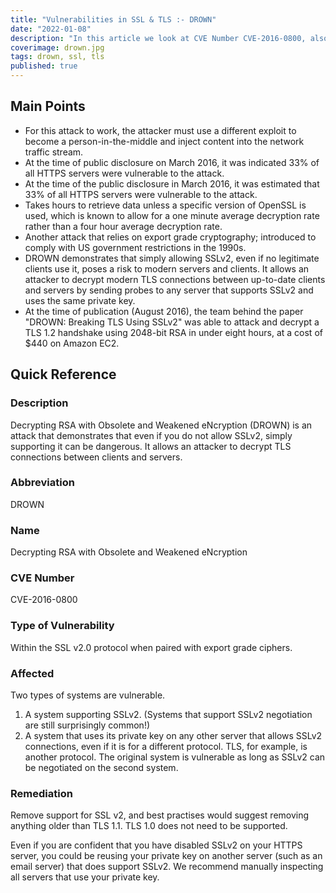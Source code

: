 ```yaml
---
title: "Vulnerabilities in SSL & TLS :- DROWN"
date: "2022-01-08"
description: "In this article we look at CVE Number CVE-2016-0800, also known as the DROWN vulnerability. Decrypting RSA with Obsolete and Weakened eNcryption (DROWN) is an attack that demonstrates that even if you do not allow SSLv2, simply supporting it can be dangerous."
coverimage: drown.jpg
tags: drown, ssl, tls
published: true
---
```

## Main Points

- For this attack to work, the attacker must use a different exploit to become a person-in-the-middle and inject content into the network traffic stream.
- At the time of public disclosure on March 2016, it was indicated 33% of all HTTPS servers were vulnerable to the attack.
- At the time of the public disclosure in March 2016, it was estimated that 33% of all HTTPS servers were vulnerable to the attack.
- Takes hours to retrieve data unless a specific version of OpenSSL is used, which is known to allow for a one minute average decryption rate rather than a four hour average decryption rate.
- Another attack that relies on export grade cryptography; introduced to comply with US government restrictions in the 1990s.
- DROWN demonstrates that simply allowing SSLv2, even if no legitimate clients use it, poses a risk to modern servers and clients. It allows an attacker to decrypt modern TLS connections between up-to-date clients and servers by sending probes to any server that supports SSLv2 and uses the same private key.
- At the time of publication (August 2016), the team behind the paper "DROWN: Breaking TLS Using SSLv2" was able to attack and decrypt a TLS 1.2 handshake using 2048-bit RSA in under eight hours, at a cost of $440 on Amazon EC2.

## Quick Reference 

### Description

Decrypting RSA with Obsolete and Weakened eNcryption (DROWN) is an attack that demonstrates that even if you do not allow SSLv2, simply supporting it can be dangerous. It allows an attacker to decrypt TLS connections between clients and servers.

### Abbreviation

DROWN

### Name

Decrypting RSA with Obsolete and Weakened eNcryption

### CVE Number

CVE-2016-0800

### Type of Vulnerability

Within the SSL v2.0 protocol when paired with export grade ciphers. 

### Affected

Two types of systems are vulnerable. 

1. A system supporting SSLv2. (Systems that support SSLv2 negotiation are still surprisingly common!)
2. A system that uses its private key on any other server that allows SSLv2 connections, even if it is for a different protocol. TLS, for example, is another protocol. The original system is vulnerable as long as SSLv2 can be negotiated on the second system.

### Remediation

Remove support for SSL v2, and best practises would suggest removing anything older than TLS 1.1. TLS 1.0 does not need to be supported. 

Even if you are confident that you have disabled SSLv2 on your HTTPS server, you could be reusing your private key on another server (such as an email server) that does support SSLv2. We recommend manually inspecting all servers that use your private key.